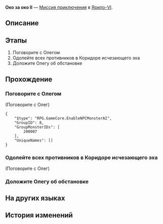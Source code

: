 {{Дополнить|Диалоги.}}
{{Миссия Инфобокс
|id              = 4071321
|Название        = 
|Изображение     = Миссия Освоения Око за око II.png
|Тип             = Миссия приключения
|События         = 
|Глава           = 
|Условия         = 
|Персонажи       = Олег; Первопроходец
|СтартЛокация    = Коридор исчезающего эха
|Мир             = Ярило-VI
|Локации         = Коридор исчезающего эха
|Предыдущая      = 
|Следующая       = 
|Награды         = 
}}
'''Око за око II''' — [[Миссия приключения]] в [[Ярило-VI]].

==Описание==
{{Описание|<!--официальное описание из Перекрёстка судеб-->}}

==Этапы==
# Поговорите с Олегом
# Одолейте всех противников в Коридоре исчезающего эха
# Доложите Олегу об обстановке

==Прохождение==
{{Дополнить}}


===Поговорите с Олегом===
{{Описание миссии|локация=Коридор исчезающего эха|По приглашению Олега вы отправляетесь в Коридор исчезающего эха, чтобы принять участие в боевой операции по зачистке территории от монстров Фрагментума.<br />Поговорите с Олегом, чтобы узнать о текущей ситуации на поле боя.}}
{{Диалог Начало}}

;(Поговорите с Олег)
<!--Unknown TalkSentence: 407132101-->
<!--Unknown TalkSentence: 407132102-->
<!--Unknown TalkSentence: 407132103-->
<!--Unknown TalkSentence: 407132104-->
<!--Unknown TalkSentence: 407132105-->
<!--Unknown TalkSentence: 407132106-->
<pre>{
	"$type": "RPG.GameCore.EnableNPCMonsterAI",
	"GroupID": 8,
	"GroupMonsterIDs": [
		200007
	],
	"UniqueNames": []
}</pre>
{{Диалог Конец}}

===Одолейте всех противников в Коридоре исчезающего эха===
{{Описание миссии|локация=Коридор исчезающего эха|Зачистите Коридор исчезающего эха от монстров Фрагментума}}
{{Диалог Начало}}


;(Поговорите с Олег)
<!--Unknown TalkSentence: 407132109-->
<!--Unknown TalkSentence: 407132110-->
<!--Unknown TalkSentence: 407132111-->
<!--Unknown TalkSentence: 407132112-->
<!--Unknown TalkSentence: 407132113-->
{{Диалог Конец}}

===Доложите Олегу об обстановке===
{{Описание миссии|локация=Коридор исчезающего эха|Вы очистили Коридор исчезающего эха от всех угроз.<br />Теперь сообщите Олегу о результатах.}}
{{Диалог Начало}}
{{Диалог Конец}}

==На других языках==
{{На других языках
|en   = An Eye for an Eye (II)
|zhs  = 以眼还眼•其二
|zht  = 以眼還眼•其二
|ja   = 目には目を・その2
|ko   = 눈에는 눈•2
|es   = Ojo por ojo II
|fr   = Œil pour œil (II)
|ru   = Око за око II
|th   = ตาต่อตาฟันต่อฟัน 2
|vi   = Ăn Miếng Trả Miếng-2
|de   = Auge um Auge (Teil 2)
|id   = Mata Ganti Mata (2)
|pt   = Olho Por Olho (II)
}}

==История изменений==
{{История изменений|2.7}}
